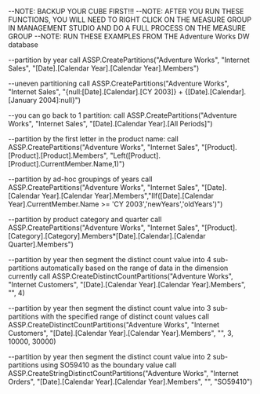 --NOTE: BACKUP YOUR CUBE FIRST!!!
--NOTE: AFTER YOU RUN THESE FUNCTIONS, YOU WILL NEED TO RIGHT CLICK ON THE MEASURE GROUP IN MANAGEMENT STUDIO AND DO A FULL PROCESS ON THE MEASURE GROUP
--NOTE: RUN THESE EXAMPLES FROM THE Adventure Works DW database

--partition by year
call ASSP.CreatePartitions("Adventure Works", "Internet Sales", "[Date].[Calendar Year].[Calendar Year].Members")

--uneven partitioning
call ASSP.CreatePartitions("Adventure Works", "Internet Sales", "{null:[Date].[Calendar].[CY 2003]} + {[Date].[Calendar].[January 2004]:null}")

--you can go back to 1 partition:
call ASSP.CreatePartitions("Adventure Works", "Internet Sales", "[Date].[Calendar Year].[All Periods]")

--partition by the first letter in the product name:
call ASSP.CreatePartitions("Adventure Works", "Internet Sales", "[Product].[Product].[Product].Members", "Left([Product].[Product].CurrentMember.Name,1)")

--partition by ad-hoc groupings of years
call ASSP.CreatePartitions("Adventure Works", "Internet Sales", "[Date].[Calendar Year].[Calendar Year].Members","IIf([Date].[Calendar Year].CurrentMember.Name >= 'CY 2003','newYears','oldYears')")

--partition by product category and quarter
call ASSP.CreatePartitions("Adventure Works", "Internet Sales", "[Product].[Category].[Category].Members*[Date].[Calendar].[Calendar Quarter].Members")

--partition by year then segment the distinct count value into 4 sub-partitions automatically based on the range of data in the dimension currently
call ASSP.CreateDistinctCountPartitions("Adventure Works", "Internet Customers", "[Date].[Calendar Year].[Calendar Year].Members", "", 4)

--partition by year then segment the distinct count value into 3 sub-partitions with the specified range of distinct count values
call ASSP.CreateDistinctCountPartitions("Adventure Works", "Internet Customers", "[Date].[Calendar Year].[Calendar Year].Members", "", 3, 10000, 30000)

--partition by year then segment the distinct count value into 2 sub-partitions using SO59410 as the boundary value
call ASSP.CreateStringDistinctCountPartitions("Adventure Works", "Internet Orders", "[Date].[Calendar Year].[Calendar Year].Members", "", "SO59410")

